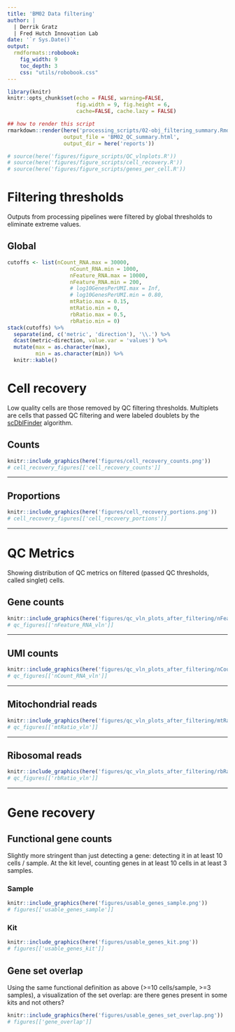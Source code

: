 ```yaml
---
title: 'BM02 Data filtering'
author: |
  | Derrik Gratz
  | Fred Hutch Innovation Lab
date: '`r Sys.Date()`'
output: 
  rmdformats::robobook:
    fig_width: 9
    toc_depth: 3
    css: "utils/robobook.css"
---
```


```r
library(knitr)
knitr::opts_chunk$set(echo = FALSE, warning=FALSE,
                      fig.width = 9, fig.height = 6,
                      cache=FALSE, cache.lazy = FALSE) 
```

```r
## how to render this script
rmarkdown::render(here('processing_scripts/02-obj_filtering_summary.Rmd'),
                  output_file = 'BM02_QC_summary.html',
                  output_dir = here('reports'))
```


```r
# source(here('figures/figure_scripts/QC_vlnplots.R'))
# source(here('figures/figure_scripts/cell_recovery.R'))
# source(here('figures/figure_scripts/genes_per_cell.R'))
```

# Filtering thresholds

Outputs from processing pipelines were filtered by global thresholds to eliminate extreme values.

## Global

```r
cutoffs <- list(nCount_RNA.max = 30000,
                    nCount_RNA.min = 1000,
                    nFeature_RNA.max = 10000,
                    nFeature_RNA.min = 200,
                    # log10GenesPerUMI.max = Inf,
                    # log10GenesPerUMI.min = 0.80,
                    mtRatio.max = 0.15,
                    mtRatio.min = 0,
                    rbRatio.max = 0.5,
                    rbRatio.min = 0)
stack(cutoffs) %>%
  separate(ind, c('metric', 'direction'), '\\.') %>%
  dcast(metric~direction, value.var = 'values') %>%
  mutate(max = as.character(max), 
         min = as.character(min)) %>%
  knitr::kable()
```

# Cell recovery {.tabset}

Low quality cells are those removed by QC filtering thresholds. Multiplets are cells that passed QC filtering and were labeled doublets by the [scDblFinder](https://f1000research.com/articles/10-979/v2) algorithm. 

## Counts

```r
knitr::include_graphics(here('figures/cell_recovery_counts.png'))
# cell_recovery_figures[['cell_recovery_counts']]
```

***

## Proportions

```r
knitr::include_graphics(here('figures/cell_recovery_portions.png'))
# cell_recovery_figures[['cell_recovery_portions']]
```

***

# QC Metrics {.tabset}

Showing distribution of QC metrics on filtered (passed QC thresholds, called singlet) cells.

## Gene counts

```r
knitr::include_graphics(here('figures/qc_vln_plots_after_filtering/nFeature_RNA_vln.png'))
# qc_figures[['nFeature_RNA_vln']]
```

***

## UMI counts

```r
knitr::include_graphics(here('figures/qc_vln_plots_after_filtering/nCount_RNA_vln.png'))
# qc_figures[['nCount_RNA_vln']]
```

***

## Mitochondrial reads

```r
knitr::include_graphics(here('figures/qc_vln_plots_after_filtering/mtRatio_vln.png'))
# qc_figures[['mtRatio_vln']]
```

***

## Ribosomal reads

```r
knitr::include_graphics(here('figures/qc_vln_plots_after_filtering/rbRatio_vln.png'))
# qc_figures[['rbRatio_vln']]
```

***

# Gene recovery

## Functional gene counts {.tabset}

Slightly more stringent than just detecting a gene: detecting it in at least 10 cells / sample. At the kit level,
counting genes in at least 10 cells in at least 3 samples.

### Sample

```r
knitr::include_graphics(here('figures/usable_genes_sample.png'))
# figures[['usable_genes_sample']]
```

### Kit

```r
knitr::include_graphics(here('figures/usable_genes_kit.png'))
# figures[['usable_genes_kit']]
```

## Gene set overlap

Using the same functional definition as above (>=10 cells/sample, >=3 samples), a visualization of the set overlap: are there genes present in some kits and not others?

```r
knitr::include_graphics(here('figures/usable_genes_set_overlap.png'))
# figures[['gene_overlap']]
```

